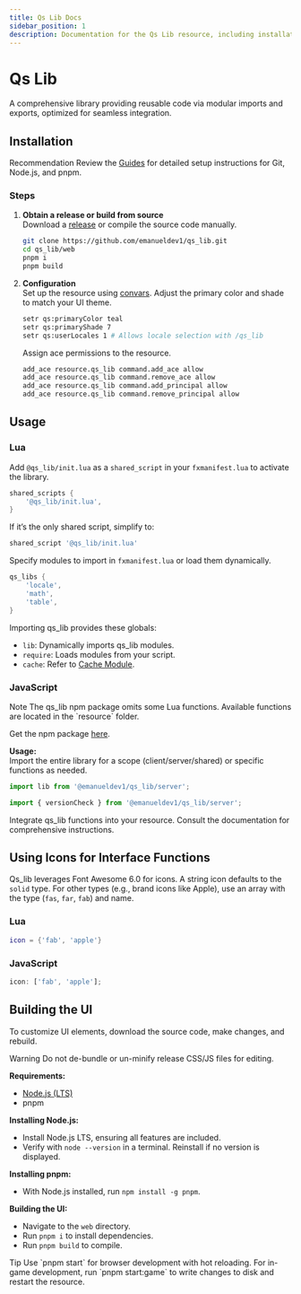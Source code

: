 ```yaml
---
title: Qs Lib Docs
sidebar_position: 1
description: Documentation for the Qs Lib resource, including installation and usage instructions.
---
```



# Qs Lib

A comprehensive library providing reusable code via modular imports and exports, optimized for seamless integration.

<ResourceLinks repo="https://github.com/emanueldev1/qs_lib" />

## Installation

<Alert variant="info" className="mb-6">
  <AlertTitle>Recommendation</AlertTitle>
  <AlertDescription>
    Review the <a href="../guides" className="underline hover:text-blue-900">Guides</a> for detailed setup instructions for Git, Node.js, and pnpm.
  </AlertDescription>
</Alert>

### Steps

1. **Obtain a release or build from source**  
   Download a [release](https://github.com/emanueldev1/qs_lib/releases) or compile the source code manually.

   ```bash
   git clone https://github.com/emanueldev1/qs_lib.git
   cd qs_lib/web
   pnpm i
   pnpm build
   ```

2. **Configuration**  
   Set up the resource using [convars](https://docs.fivem.net/docs/scripting-reference/convars/). Adjust the primary color and shade to match your UI theme.

   ```bash
   setr qs:primaryColor teal
   setr qs:primaryShade 7
   setr qs:userLocales 1 # Allows locale selection with /qs_lib
   ```

   Assign ace permissions to the resource.

   ```bash
   add_ace resource.qs_lib command.add_ace allow
   add_ace resource.qs_lib command.remove_ace allow
   add_ace resource.qs_lib command.add_principal allow
   add_ace resource.qs_lib command.remove_principal allow
   ```

## Usage

### Lua

Add `@qs_lib/init.lua` as a `shared_script` in your `fxmanifest.lua` to activate the library.

```lua
shared_scripts {
    '@qs_lib/init.lua',
}
```

If it’s the only shared script, simplify to:

```lua
shared_script '@qs_lib/init.lua'
```

Specify modules to import in `fxmanifest.lua` or load them dynamically.

```lua
qs_libs {
    'locale',
    'math',
    'table',
}
```

Importing qs_lib provides these globals:
- `lib`: Dynamically imports qs_lib modules.
- `require`: Loads modules from your script.
- `cache`: Refer to [Cache Module](/docs/qs_lib/Modules/Cache/Shared).

### JavaScript

<Alert variant="info" className="mb-6">
  <AlertTitle>Note</AlertTitle>
  <AlertDescription>
    The qs_lib npm package omits some Lua functions. Available functions are located in the `resource` folder.
  </AlertDescription>
</Alert>

Get the npm package [here](https://npmjs.com/package/@emanueldev1/qs_lib).

**Usage:**  
Import the entire library for a scope (client/server/shared) or specific functions as needed.

```js
import lib from '@emanueldev1/qs_lib/server';
```

```js
import { versionCheck } from '@emanueldev1/qs_lib/server';
```

Integrate qs_lib functions into your resource. Consult the documentation for comprehensive instructions.

## Using Icons for Interface Functions

Qs_lib leverages Font Awesome 6.0 for icons. A string icon defaults to the `solid` type. For other types (e.g., brand icons like Apple), use an array with the type (`fas`, `far`, `fab`) and name.

### Lua

```lua
icon = {'fab', 'apple'}
```

### JavaScript

```js
icon: ['fab', 'apple'];
```

## Building the UI

To customize UI elements, download the source code, make changes, and rebuild.

<Alert variant="warning" className="mb-6">
  <AlertTitle>Warning</AlertTitle>
  <AlertDescription>
    Do not de-bundle or un-minify release CSS/JS files for editing.
  </AlertDescription>
</Alert>

**Requirements:**

- [Node.js (LTS)](https://nodejs.org/)
- pnpm

**Installing Node.js:**

- Install Node.js LTS, ensuring all features are included.
- Verify with `node --version` in a terminal. Reinstall if no version is displayed.

**Installing pnpm:**

- With Node.js installed, run `npm install -g pnpm`.

**Building the UI:**

- Navigate to the `web` directory.
- Run `pnpm i` to install dependencies.
- Run `pnpm build` to compile.

<Alert variant="success" className="mb-6">
  <AlertTitle>Tip</AlertTitle>
  <AlertDescription>
    Use `pnpm start` for browser development with hot reloading. For in-game development, run `pnpm start:game` to write changes to disk and restart the resource.
  </AlertDescription>
</Alert>